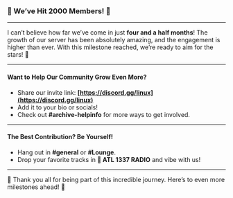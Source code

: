 
### **🎉 We’ve Hit 2000 Members! 🎉**  

---

I can’t believe how far we’ve come in just **four and a half months**! The growth of our server has been absolutely amazing, and the engagement is higher than ever. With this milestone reached, we’re ready to aim for the stars! 🚀  

---

#### **Want to Help Our Community Grow Even More?**  
- Share our invite link: **[https://discord.gg/linux](https://discord.gg/linux)**  
- Add it to your bio or socials!  
- Check out ⁠**#archive-helpinfo** for more ways to get involved.  

---

#### **The Best Contribution? Be Yourself!**  
- Hang out in **#general** or **#Lounge**.  
- Drop your favorite tracks in **🎵 ATL 1337 RADIO** and vibe with us!  

---

🐧 Thank you all for being part of this incredible journey. Here’s to even more milestones ahead! 🐧  
